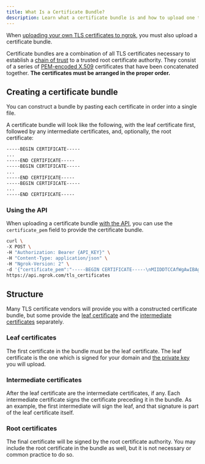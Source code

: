 ```yaml
---
title: What Is a Certificate Bundle?
description: Learn what a certificate bundle is and how to upload one to ngrok.
---
```


When [uploading your own TLS certificates to ngrok](/universal-gateway/tls-certificates/custom-certificates), you must also upload a certificate bundle.

Certificate bundles are a combination of all TLS certificates necessary to establish a [chain of trust](https://letsencrypt.org/certificates/) to a trusted root certificate authority. They consist of a series of [PEM-encoded X.509](https://en.wikipedia.org/wiki/X.509) certificates that have been concatenated together. **The certificates must be arranged in the proper order.**

## Creating a certificate bundle

You can construct a bundle by pasting each certificate in order into a single file.

A certificate bundle will look like the following, with the leaf certificate first, followed by any intermediate certificates, and, optionally, the root certificate:

```bash
-----BEGIN CERTIFICATE-----
...
-----END CERTIFICATE-----
-----BEGIN CERTIFICATE-----
...
-----END CERTIFICATE-----
-----BEGIN CERTIFICATE-----
...
-----END CERTIFICATE-----
```

### Using the API

When uploading a certificate bundle [with the API](/api/resources/tls-certificates#create-tls-certificate), you can use the `certificate_pem` field to provide the certificate bundle.

```bash
curl \
-X POST \
-H "Authorization: Bearer {API_KEY}" \
-H "Content-Type: application/json" \
-H "Ngrok-Version: 2" \
-d '{"certificate_pem":"-----BEGIN CERTIFICATE-----\nMIIDDTCCAfWgAwIBAgIUBUunDdA4gjgtEbZA8w9Ljhvl3bEwDQYJKoZIhvcNAQEL\nBQAwFjEUMBIGA1UEAwwLZXhhbXBsZS5jb20wHhcNMjAwMzI0MTgxODE5WhcNMjAw\nNDIzMTgxODE5WjAWMRQwEgYDVQQDDAtleGFtcGxlLmNvbTCCASIwDQYJKoZIhvcN\nAQEBBQADggEPADCCAQoCggEBAPKVkkKYNl3d9cqrz4tIFlwsohED5W4y1dcBixy4\nGANFFnw43nc2wPyKwYXumJqJIFrcW/NkUZL07bd+dou6mT6Gh/zbaTW91IkREPXL\n7b3KfVu4XkFosVXpWs0U6o4GrZ81CLiKBWI+H03x/ij5OSiJ1l71pqLeTJLOydAR\nAl8kpp7axeHU4UbDrAZkW5SnuZTjIKwVg0UNsBg1yNfUOu1Uah3BYaqPgQitC0Yg\nLW+NUGu/T91bkD7tLsVInkQXeQGdXBAqOycfJ7wj8OlIpyuXjTnGFA0izVmbQw5f\nrQnZ0geGyhLamvz9Gcd7mIlD/+/AEN9Lht82tAOzKG98/O8CAwEAAaNTMFEwHQYD\nVR0OBBYEFKv6RsvEC6T+zCtJZwB0FCR1sEkhMB8GA1UdIwQYMBaAFKv6RsvEC6T+\nzCtJZwB0FCR1sEkhMA8GA1UdEwEB/wQFMAMBAf8wDQYJKoZIhvcNAQELBQADggEB\nAC5fBrouinespo5+9AipjhY/HOKTg+OCnppFnSnqeU1eXZZJ0oakdHTpTNxtbQP9\ntOJTA2f3KWvmpNDMohEQXZz8wHDkdbrIXJKVp6zs1pEp+0BIjA4y9mSywa5xuyk0\noGeChRgGqp2JujDyPCb7LEaKKQEEdMqy73QG+jEAh14+wKixlAf1nATBdeCUvssK\n2x1uZMyqjJFB5y/5EdnWQzD4WJkrsCkxsZHVMN1d+dqf2sf3dTRV8fzsFGOG17NS\n6u2n9iGcFdBA82XN8yeLIWhy1t3GWutG1sdxENbFRRXea+iUqzDsmRtkaBma2GLQ\nd6JTpFbsCtwDjP23UEi7SZo=\n-----END CERTIFICATE-----","private_key_pem":"-----BEGIN PRIVATE KEY-----\nMIIEvgIBADANBgkqhkiG9w0BAQEFAASCBKgwggSkAgEAAoIBAQDylZJCmDZd3fXK\nq8+LSBZcLKIRA+VuMtXXAYscuBgDRRZ8ON53NsD8isGF7piaiSBa3FvzZFGS9O23\nfnaLupk+hof822k1vdSJERD1y+29yn1buF5BaLFV6VrNFOqOBq2fNQi4igViPh9N\n8f4o+TkoidZe9aai3kySzsnQEQJfJKae2sXh1OFGw6wGZFuUp7mU4yCsFYNFDbAY\nNcjX1DrtVGodwWGqj4EIrQtGIC1vjVBrv0/dW5A+7S7FSJ5EF3kBnVwQKjsnHye8\nI/DpSKcrl405xhQNIs1Zm0MOX60J2dIHhsoS2pr8/RnHe5iJQ//vwBDfS4bfNrQD\nsyhvfPzvAgMBAAECggEBALLv7YE98exvi5zB+0fMFuJK8gkHDLequ93q/4hhqyTO\nU3WyJTdepiAi4fk/NEXZnIopPZJdj2aNUMQnfp43OE7MwYac+hBwRFQOyKnmkSmM\nMcf0SWKKLTUn+piIMzQsbOmhHxuwg6QiGslOFaJ3o9fpRL2rCg3dWDJ6Ypcd1NgE\nK0uy7gg+DwIpU6MeG6lA+HbxbGi+yd2x88Gjn9dGr7FZK34RUDooH60BCX9P8N9X\nT+n10MzzX7ZQOsLfe8FKc1/X8AybI5SYm1GMyfKD4QBt6JG4HKAjPHzBzcIpfN3d\n7BM11Imkrz7LcbUG+F23NVsi6n5IIGT1WqwCRIH2PpECgYEA/SJ5Ra4d0hUS5RYB\nzABquM3sp7JsKxCn7O5PqNLB4TgH9dXtWFhaFVB6juMGyHbvktVH0j4lps/Te0rk\nVU2zU1XxvCTFhtcCYUtNk0cRw6LH8feKiorXHdDRB33t0c47QSD/6AGOjBtxqD7B\n3ZxyR3P+7RdQopLLRFN+FHAnmzsCgYEA9VSGZDFSK+fbg4CgwkWdzuHrAXaUEv0U\novqqWd/yXB9wauEvRHnOrSgW6hFZQiatJOXx0KnalJQzohz/SLGO0MqGtwQbYWVT\nWiJgjUbNeiPEHBeUA6U55lVQr26kQSUWdXEtRbDz+hqV1K+6tTEMzaSPmJiHNgki\nlNMO2gqGQd0CgYBJ268qx5zn2UJEGWG41j5NYbg1TfgFsLxugzI2/heX0TNxZVP1\nPQI7ydmYq2ElSJ6qZxSnoX5255i7FqT8xskV/bOkw83mhAGrxb8Cw+/I90wDq8h+\nl/ggOPdkijfDybq8TBae6SVgd/l3r6f9M1KcypmNMApVBSPN8daNvBOyVQKBgQDo\nsj2utyFrx8Xsm4rf+kxOuPbBMooM4MQ8OmpuSP6G5sMofWLqHmcs0sO5TK9PEYRV\nZU3ST+ml2FSJRdvWRaRi4laZLWoTHZrL+aN/HVM0sMwIoUyhkIy0ruOTIuzlZZpB\n1xHL8qXX6nOHgw8jYdz1CUuyv6owVMXaR77kjer+eQKBgByYZlR/eNTzlot0SdFl\nIbgQ9bV7VLIo+vKzOXE3trfzRJMgUosLTp+5wdSVSW/VBdYZ7Ir3n0bbpY/dGinI\nVShxPbChhCZnhvG2lEEiekI44m5jHSA6hhtRdt/CrhL65Rw2SE5lMEe8htg1UGus\nwzLHWHBl72FjbjdhvEgrq60W\n-----END PRIVATE KEY-----"}' \
https://api.ngrok.com/tls_certificates
```

## Structure

Many TLS certificate vendors will provide you with a constructed certificate bundle, but some provide the [leaf certificate](https://letsencrypt.org/docs/glossary/#def-certificate) and the [intermediate certificates](https://letsencrypt.org/docs/glossary/#def-intermediate) separately.

### Leaf certificates

The first certificate in the bundle must be the leaf certificate. The leaf certificate is the one which is signed for your domain and [the private key](#private-keys) you will upload.

### Intermediate certificates

After the leaf certificate are the intermediate certificates, if any. Each intermediate certificate signs the certificate preceding it in the bundle. As an example, the first intermediate will sign the leaf, and that signature is part of the leaf certificate itself.

### Root certificates

The final certificate will be signed by the root certificate authority. You may include the root certificate in the bundle as well, but it is not necessary or common practice to do so.

```

```
